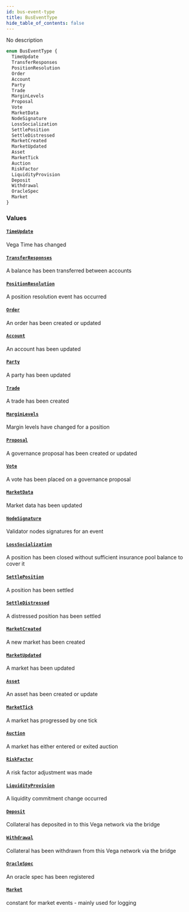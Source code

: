 ```yaml
---
id: bus-event-type
title: BusEventType
hide_table_of_contents: false
---
```



No description

```graphql
enum BusEventType {
  TimeUpdate
  TransferResponses
  PositionResolution
  Order
  Account
  Party
  Trade
  MarginLevels
  Proposal
  Vote
  MarketData
  NodeSignature
  LossSocialization
  SettlePosition
  SettleDistressed
  MarketCreated
  MarketUpdated
  Asset
  MarketTick
  Auction
  RiskFactor
  LiquidityProvision
  Deposit
  Withdrawal
  OracleSpec
  Market
}
```


### Values

#### [`TimeUpdate`](#)

Vega Time has changed


#### [`TransferResponses`](#)

A balance has been transferred between accounts


#### [`PositionResolution`](#)

A position resolution event has occurred


#### [`Order`](#)

An order has been created or updated


#### [`Account`](#)

An account has been updated


#### [`Party`](#)

A party has been updated


#### [`Trade`](#)

A trade has been created


#### [`MarginLevels`](#)

Margin levels have changed for a position


#### [`Proposal`](#)

A governance proposal has been created or updated


#### [`Vote`](#)

A vote has been placed on a governance proposal


#### [`MarketData`](#)

Market data has been updated


#### [`NodeSignature`](#)

Validator nodes signatures for an event


#### [`LossSocialization`](#)

A position has been closed without sufficient insurance pool balance to cover it


#### [`SettlePosition`](#)

A position has been settled


#### [`SettleDistressed`](#)

A distressed position has been settled


#### [`MarketCreated`](#)

A new market has been created


#### [`MarketUpdated`](#)

A market has been updated


#### [`Asset`](#)

An asset has been created or update


#### [`MarketTick`](#)

A market has progressed by one tick


#### [`Auction`](#)

A market has either entered or exited auction


#### [`RiskFactor`](#)

A risk factor adjustment was made


#### [`LiquidityProvision`](#)

A liquidity commitment change occurred


#### [`Deposit`](#)

Collateral has deposited in to this Vega network via the bridge


#### [`Withdrawal`](#)

Collateral has been withdrawn from this Vega network via the bridge


#### [`OracleSpec`](#)

An oracle spec has been registered


#### [`Market`](#)

constant for market events - mainly used for logging




